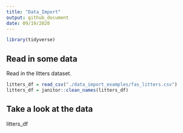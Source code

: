 ```yaml
---
title: "Data_Import"
output: github_document
date: 09/19/2020
---
```


```r
library(tidyverse)
```

## Read in some data

Read in the litters dataset.

```r
litters_df = read_csv("./data_import_examples/fas_litters.csv")
litters_df = janitor::clean_names(litters_df)
```

## Take a look at the data

litters_df